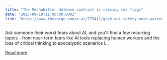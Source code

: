 ```yaml
---
title: "The MechaHitler defense contract is raising red flags"
date: "2025-09-10T11:00:00.000Z"
link: "https://www.theverge.com/x-ai/775411/grok-xai-safety-musk-warren-hegseth-dod"
---
```


Ask someone their worst fears about AI, and you'll find a few recurring topics - from near-term fears like AI tools replacing human workers and the loss of critical thinking to apocalyptic scenarios l...

[Read more](https://www.theverge.com/x-ai/775411/grok-xai-safety-musk-warren-hegseth-dod)
